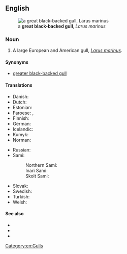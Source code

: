 ==English==
[[File:Great Black Backed Gull, Fowey, Cornwall - UK, July 25 2012. (7668580890).jpg|thumb|a '''great black-backed gull''', ''Larus marinus'']]

===Noun===
{{en-noun|head=[[great]] [[black]]-[[backed]] [[gull]]}}

# A large European and American gull, ''[[Larus marinus]]''.

====Synonyms====
* [[greater black-backed gull]] {{q|possibly erroneous}}

====Translations====
{{trans-top|''Larus marinus''}}
* Danish: {{t+|da|svartbag|c}}
* Dutch: {{t+|nl|grote mantelmeeuw|f}}
* Estonian: {{t-needed|et}}
* Faroese: {{t|fo|svartbakur|m}}, {{t|fo|bakur|m}}
* Finnish: {{t+|fi|merilokki}}
* German: {{t|de|Mantelmöwe|f}}
* Icelandic: {{t+|is|svartbakur|m}}
* Kumyk: {{t|kum|денгиз чабакъчы}}
* Norman: {{t|nrf|néthe mauve|f}}
{{trans-mid}}
* Russian: {{t|ru|морска́я ча́йка|f}}
* Sami:
*: Northern Sami: {{t|se|mearragáiru}}
*: Inari Sami: {{t|smn|merâkaijuu}}
*: Skolt Sami: {{t|sms|käirrav}}
* Slovak: {{t+|sk|čajka morská}}
* Swedish: {{t+|sv|havstrut|c}}
* Turkish: {{t+|tr|büyük kara sırtlı martı}}
* Welsh: {{t|cy|gwylan gefnddu|f}}
{{trans-bottom}}

====See also====
* {{pedia|Great black-backed gull}}
* {{specieslite|Larus marinus|i=1}}
* {{commonslite|Larus marinus|i=1}}

[[Category:en:Gulls]]
